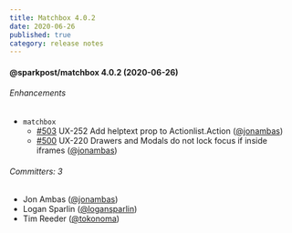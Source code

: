 ```yaml
---
title: Matchbox 4.0.2
date: 2020-06-26
published: true
category: release notes
---
```


#### @sparkpost/matchbox 4.0.2 (2020-06-26)

###### Enhancements

- `matchbox`
  - [#503](https://github.com/SparkPost/matchbox/pull/503) UX-252 Add helptext prop to Actionlist.Action ([@jonambas](https://github.com/jonambas))
  - [#500](https://github.com/SparkPost/matchbox/pull/500) UX-220 Drawers and Modals do not lock focus if inside iframes ([@jonambas](https://github.com/jonambas))

###### Committers: 3

- Jon Ambas ([@jonambas](https://github.com/jonambas))
- Logan Sparlin ([@logansparlin](https://github.com/logansparlin))
- Tim Reeder ([@tokonoma](https://github.com/tokonoma))
